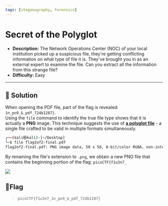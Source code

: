 ---
tags: [steganography, forensics]
---
# Secret of the Polyglot

- **Description:** The Network Operations Center (NOC) of your local institution picked up a suspicious file, they're getting conflicting information on what type of file it is. They've brought you in as an external expert to examine the file. Can you extract all the information from this strange file?
- **Difficulty:** Easy

---

## 🔎 Solution
When opening the PDF file, part of the flag is revealed: `1n_pn9_&_pdf_724b1287}`.  
Using the `file` command to identify the true file type shows that it is actually a **PNG** image. 
This technique suggests the use of **[a polyglot file](https://en.wikipedia.org/wiki/Polyglot_(computing))** - a single file crafted to be valid in multiple formats simultaneously. 
```bash
┌──(kali㉿kali)-[~/Desktop]
└─$ file flag2of2-final.pdf 
flag2of2-final.pdf: PNG image data, 50 x 50, 8-bit/color RGBA, non-interlaced
```

By renaming the file's extension to `.png`, we obtain a new PNG file that contains the beginning portion of the flag: `picoCTF{f1u3n7_`
<div style={{ width: '20%', margin: '0 auto' }}>
  <img src={require("./png1.png").default} style={{ width: '100%', height: 'auto' }} />
</div>

## 🚩Flag
> `picoCTF{f1u3n7_1n_pn9_&_pdf_724b1287}`

